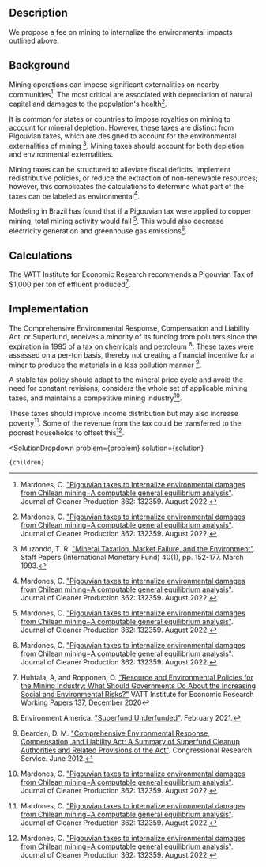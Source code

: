 

## Description
We propose a fee on mining to internalize the environmental impacts outlined above.

## Background
Mining operations can impose significant externalities on nearby communities[^"2"]. The most critical are associated with depreciation of natural capital and damages to the population's health[^"2"].

It is common for states or countries to impose royalties on mining to account for mineral depletion. However, these taxes are distinct from Pigouvian taxes, which are designed to account for the environmental externalities of mining [^"3"]. Mining taxes should account for both depletion and environmental externalities.

Mining taxes can be structured to alleviate fiscal deficits, implement redistributive policies, or reduce the extraction of non-renewable resources; however, this complicates the calculations to determine what part of the taxes can be labeled as environmental[^"2"].

Modeling in Brazil has found that if a Pigouvian tax were applied to copper mining, total mining activity would fall [^"2"]. This would also decrease electricity generation and greenhouse gas emissions[^"2"].

## Calculations
The VATT Institute for Economic Research recommends a Pigouvian Tax of $1,000 per ton of effluent produced[^"5"].

## Implementation
The Comprehensive Environmental Response, Compensation and Liability Act, or Superfund, receives a minority of its funding from polluters since the expiration in 1995 of a tax on chemicals and petroleum [^"1"]. These taxes were assessed on a per-ton basis, thereby not creating a financial incentive for a miner to produce the materials in a less pollution manner [^"4"].

A stable tax policy should adapt to the mineral price cycle and avoid the need for constant revisions, considers the whole set of applicable mining taxes, and maintains a competitive mining industry[^"2"].

These taxes should improve income distribution but may also increase poverty[^"2"]. Some of the revenue from the tax could be transferred to the poorest households to offset this[^"2"].

[^"1"]: Environment America. ["Superfund Underfunded"](https://environmentamerica.org/resources/superfund-underfunded/). February 2021.

[^"2"]: Mardones, C. ["Pigouvian taxes to internalize environmental damages from Chilean mining−A computable general equilibrium analysis"](https://www.sciencedirect.com/science/article/abs/pii/S0959652622019631). Journal of Cleaner Production 362: 132359. August 2022.

[^"3"]: Muzondo, T. R. ["Mineral Taxation, Market Failure, and the Environment"](https://www.jstor.org/stable/3867380). Staff Papers (International Monetary Fund) 40(1), pp. 152-177. March 1993.

[^"4"]: Bearden, D. M. ["Comprehensive Environmental Response, Compensation, and Liability Act: A Summary of Superfund Cleanup Authorities and Related Provisions of the Act"](https://sgp.fas.org/crs/misc/R41039.pdf). Congressional Research Service. June 2012.

[^"5"]: Huhtala, A, and Ropponen, O. ["Resource and Environmental Policies for the Mining Industry: What Should Governments Do About the Increasing Social and Environmental Risks?"](https://dx.doi.org/10.2139/ssrn.3764595) VATT Institute for Economic Research Working Papers 137, December 2020


  <SolutionDropdown 
    problem={problem} 
    solution={solution}
  >
    {children}
  </SolutionDropdown>